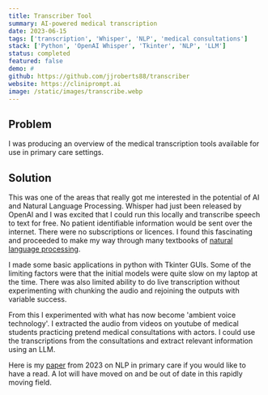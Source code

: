 ```yaml
---
title: Transcriber Tool
summary: AI-powered medical transcription
date: 2023-06-15
tags: ['transcription', 'Whisper', 'NLP', 'medical consultations']
stack: ['Python', 'OpenAI Whisper', 'Tkinter', 'NLP', 'LLM']
status: completed
featured: false
demo: #
github: https://github.com/jjroberts88/transcriber
website: https://cliniprompt.ai
image: /static/images/transcribe.webp
---
```


## Problem

I was producing an overview of the medical transcription tools available for use in primary care settings.

## Solution

This was one of the areas that really got me interested in the potential of AI and Natural Language Processing. Whisper had just been released by OpenAI and I was excited that I could run this locally and transcribe speech to text for free. No patient identifiable information would be sent over the internet. There were no subscriptions or licences. I found this fascinating and proceeded to make my way through many textbooks of [natural language processing](https://amzn.eu/d/5oZlEqr).

I made some basic applications in python with Tkinter GUIs. Some of the limiting factors were that the initial models were quite slow on my laptop at the time. There was also limited ability to do live transcription without experimenting with chunking the audio and rejoining the outputs with variable success.

From this I experimented with what has now become 'ambient voice technology'. I extracted the audio from videos on youtube of medical students practicing pretend medical consultations with actors. I could use the transcriptions from the consultations and extract relevant information using an LLM.

Here is my [paper](https://docs.google.com/document/d/1q6o3hu6zjbPcDDJ4fDJInGjainSs3YISsWmRixRQj3U/edit?usp=sharing) from 2023 on NLP in primary care if you would like to have a read. A lot will have moved on and be out of date in this rapidly moving field.
